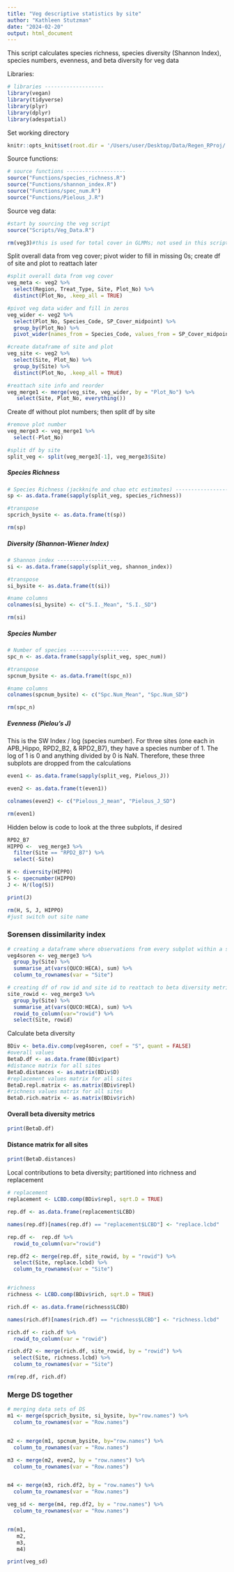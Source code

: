 ```yaml
---
title: "Veg descriptive statistics by site"
author: "Kathleen Stutzman"
date: "2024-02-20"
output: html_document
---
```


This script calculates species richness, species diversity (Shannon Index), species numbers, evenness, and beta diversity for veg data


Libraries:
```r
# libraries -------------------
library(vegan)
library(tidyverse)
library(plyr)
library(dplyr)
library(adespatial)
```

Set working directory
```r
knitr::opts_knit$set(root.dir = '/Users/user/Desktop/Data/Regen_RProj/')
```

Source functions:
```r
# source functions -------------------
source("Functions/species_richness.R")
source("Functions/shannon_index.R")
source("Functions/spec_num.R")
source("Functions/Pielous_J.R")
```

Source veg data:
```r
#start by sourcing the veg script
source("Scripts/Veg_Data.R")

rm(veg3)#this is used for total cover in GLMMs; not used in this script and doesn't import correctly due to use of dplyr package
```

Split overall data from veg cover; pivot wider to fill in missing 0s; create df of site and plot to reattach later
```r
#split overall data from veg cover
veg_meta <- veg2 %>% 
  select(Region, Treat_Type, Site, Plot_No) %>% 
  distinct(Plot_No, .keep_all = TRUE)

#pivot veg data wider and fill in zeros
veg_wider <- veg2 %>% 
  select(Plot_No, Species_Code, SP_Cover_midpoint) %>% 
  group_by(Plot_No) %>% 
  pivot_wider(names_from = Species_Code, values_from = SP_Cover_midpoint, values_fill = 0) 

#create dataframe of site and plot
veg_site <- veg2 %>% 
  select(Site, Plot_No) %>% 
  group_by(Site) %>% 
  distinct(Plot_No, .keep_all = TRUE)

#reattach site info and reorder
veg_merge1 <- merge(veg_site, veg_wider, by = "Plot_No") %>% 
   select(Site, Plot_No, everything())
```

Create df without plot numbers; then split df by site
```r
#remove plot number
veg_merge3 <- veg_merge1 %>% 
  select(-Plot_No)

#split df by site
split_veg <- split(veg_merge3[-1], veg_merge3$Site)
```

##### Species Richness
```r
# Species Richness (jackknife and chao etc estimates) -------------------
sp <- as.data.frame(sapply(split_veg, species_richness))

#transpose
spcrich_bysite <- as.data.frame(t(sp))

rm(sp)
```

##### Diversity (Shannon-Wiener Index)
```r
# Shannon index -------------------
si <- as.data.frame(sapply(split_veg, shannon_index))

#transpose
si_bysite <- as.data.frame(t(si))

#name columns
colnames(si_bysite) <- c("S.I._Mean", "S.I._SD")

rm(si)
```

##### Species Number
```r
# Number of species -------------------
spc_n <- as.data.frame(sapply(split_veg, spec_num))

#transpose
spcnum_bysite <- as.data.frame(t(spc_n))

#name columns
colnames(spcnum_bysite) <- c("Spc.Num_Mean", "Spc.Num_SD")

rm(spc_n)
```

##### Evenness (Pielou's J)
This is the SW Index / log (species number). For three sites (one each in APB_Hippo, RPD2_B2, & RPD2_B7), they have a species number of 1. The log of 1 is 0 and anything divided by 0 is NaN. Therefore, these three subplots are dropped from the calculations

```r
even1 <- as.data.frame(sapply(split_veg, Pielous_J))

even2 <- as.data.frame(t(even1))

colnames(even2) <- c("Pielous_J_mean", "Pielous_J_SD")

rm(even1)
```

Hidden below is code to look at the three subplots, if desired
```r
RPD2_B7
HIPPO <-  veg_merge3 %>% 
  filter(Site == "RPD2_B7") %>% 
  select(-Site)

H <- diversity(HIPPO)
S <- specnumber(HIPPO)
J <- H/(log(S))

print(J)

rm(H, S, J, HIPPO)
#just switch out site name
```

### Sorensen dissimilarity index
```r
# creating a dataframe where observations from every subplot within a site are added together to use for P/A calculations in sorensen
veg4soren <- veg_merge3 %>% 
  group_by(Site) %>% 
  summarise_at(vars(QUCO:HECA), sum) %>% 
  column_to_rownames(var = "Site")

# creating df of row id and site id to reattach to beta diversity metrics later
site_rowid <- veg_merge3 %>% 
  group_by(Site) %>% 
  summarise_at(vars(QUCO:HECA), sum) %>% 
  rowid_to_column(var="rowid") %>% 
  select(Site, rowid)
```

Calculate beta diversity
```r
BDiv <- beta.div.comp(veg4soren, coef = "S", quant = FALSE)
#overall values
BetaD.df <- as.data.frame(BDiv$part)
#distance matrix for all sites
BetaD.distances <- as.matrix(BDiv$D)
#replacement values matrix for all sites
BetaD.repl.matrix <- as.matrix(BDiv$repl)
#richness values matrix for all sites
BetaD.rich.matrix <- as.matrix(BDiv$rich)
```

#### Overall beta diversity metrics
```r
print(BetaD.df)
```

#### Distance matrix for all sites
```r
print(BetaD.distances)
```



Local contributions to beta diversity; partitioned into richness and replacement
```r
# replacement
replacement <- LCBD.comp(BDiv$repl, sqrt.D = TRUE)

rep.df <- as.data.frame(replacement$LCBD)

names(rep.df)[names(rep.df) == "replacement$LCBD"] <- "replace.lcbd"

rep.df <-  rep.df %>% 
  rowid_to_column(var="rowid")

rep.df2 <- merge(rep.df, site_rowid, by = "rowid") %>%
  select(Site, replace.lcbd) %>% 
  column_to_rownames(var = "Site")


#richness
richness <- LCBD.comp(BDiv$rich, sqrt.D = TRUE)

rich.df <- as.data.frame(richness$LCBD)

names(rich.df)[names(rich.df) == "richness$LCBD"] <- "richness.lcbd"

rich.df <- rich.df %>% 
  rowid_to_column(var = "rowid")

rich.df2 <- merge(rich.df, site_rowid, by = "rowid") %>% 
  select(Site, richness.lcbd) %>% 
  column_to_rownames(var = "Site")

rm(rep.df, rich.df)
```

### Merge DS together
```r
# merging data sets of DS
m1 <- merge(spcrich_bysite, si_bysite, by="row.names") %>% 
  column_to_rownames(var = "Row.names")


m2 <- merge(m1, spcnum_bysite, by="row.names") %>% 
  column_to_rownames(var = "Row.names")

m3 <- merge(m2, even2, by = "row.names") %>% 
  column_to_rownames(var = "Row.names")


m4 <- merge(m3, rich.df2, by = "row.names") %>% 
  column_to_rownames(var = "Row.names")

veg_sd <- merge(m4, rep.df2, by = "row.names") %>% 
  column_to_rownames(var = "Row.names")


rm(m1, 
   m2, 
   m3, 
   m4)
```


```r
print(veg_sd)
```


































